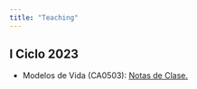 ```yaml
---
title: "Teaching"
---
```


## I Ciclo 2023

- Modelos de Vida (CA0503): [Notas de Clase.](https://luisbarboza27.github.io/NotasSobrevivencia/)